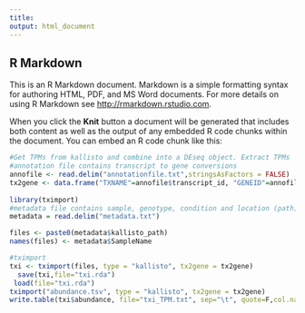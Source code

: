 ```yaml
---
title: 
output: html_document
---
```



## R Markdown

This is an R Markdown document. Markdown is a simple formatting syntax for authoring HTML, PDF, and MS Word documents. For more details on using R Markdown see <http://rmarkdown.rstudio.com>.

When you click the **Knit** button a document will be generated that includes both content as well as the output of any embedded R code chunks within the document. You can embed an R code chunk like this:

```r
#Get TPMs from kallisto and combine into a DEseq object. Extract TPMs
#annotation file contains transcript to gene conversions
annofile <- read.delim("annotationfile.txt",stringsAsFactors = FALSE)
tx2gene <- data.frame("TXNAME"=annofile$transcript_id, "GENEID"=annofile$gene_name)
 
library(tximport)
#metadata file contains sample, genotype, condition and location (path) to kallisto files
metadata = read.delim("metadata.txt")

files <- paste0(metadata$kallisto_path) 
names(files) <- metadata$SampleName

#tximport
txi <- tximport(files, type = "kallisto", tx2gene = tx2gene)
  save(txi,file="txi.rda")
 load(file="txi.rda")
tximport("abundance.tsv", type = "kallisto", tx2gene = tx2gene) 
write.table(txi$abundance, file="txi_TPM.txt", sep="\t", quote=F,col.names = NA)


```








